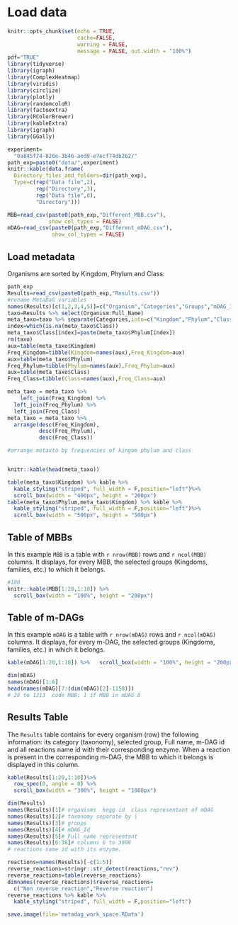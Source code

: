 # Load data

```r
knitr::opts_chunk$set(echo = TRUE,
                      cache=FALSE,
                      warning = FALSE,
                      message = FALSE, out.width = "100%")
pdf="TRUE"
library(tidyverse)
library(igraph)
library(ComplexHeatmap)
library(viridis)
library(circlize)
library(plotly)
library(randomcoloR)
library(factoextra)
library(RColorBrewer)
library(kableExtra)
library(igraph)
library(GGally)
```

```r
experiment=
  "0a845f74-826e-3b46-aed9-e7ecf74db262/"
path_exp=paste0("data/",experiment)
knitr::kable(data.frame(
  Directory_files_and_folders=dir(path_exp),
  Type=c(rep("Data file",2),
         rep("Directory",3),
         rep("Data file",8),
         "Directory")))
```

```r
MBB=read_csv(paste0(path_exp,"Different_MBB.csv"),
             show_col_types = FALSE)
mDAG=read_csv(paste0(path_exp,"Different_mDAG.csv"),
              show_col_types = FALSE)
```

## Load metadata

Organisms are sorted by Kingdom, Phylum and Class:

```r
path_exp
Results=read_csv(paste0(path_exp,"Results.csv"))
#rename MetaDaG variables
names(Results)[c(1,2,3,4,5)]=c("Organism","Categories","Groups","mDAG_Id","Full_Name")
taxo=Results %>% select(Organism:Full_Name)
meta_taxo=taxo %>% separate(Categories,into=c("Kingdom","Phylum","Class"))
index=which(is.na(meta_taxo$Class))
meta_taxo$Class[index]=paste(meta_taxo$Phylum[index])
rm(taxo)
aux=table(meta_taxo$Kingdom)
Freq_Kingdom=tibble(Kingdom=names(aux),Freq_Kingdom=aux)
aux=table(meta_taxo$Phylum)
Freq_Phylum=tibble(Phylum=names(aux),Freq_Phylum=aux)
aux=table(meta_taxo$Class)
Freq_Class=tibble(Class=names(aux),Freq_Class=aux)

meta_taxo = meta_taxo %>%
    left_join(Freq_Kingdom) %>% 
  left_join(Freq_Phylum) %>%
  left_join(Freq_Class)
meta_taxo = meta_taxo %>% 
  arrange(desc(Freq_Kingdom),
          desc(Freq_Phylum),
          desc(Freq_Class))

#arrange metaxto by frequencies of kingom phylum and class


knitr::kable(head(meta_taxo))
```

```r
table(meta_taxo$Kingdom) %>% kable %>%
  kable_styling("striped", full_width = F,position="left")%>% 
  scroll_box(width = "400px", height = "200px")
table(meta_taxo$Phylum,meta_taxo$Kingdom) %>% kable %>%
  kable_styling("striped", full_width = F,position="left")%>% 
  scroll_box(width = "500px", height = "500px")
```

## Table of MBBs

In this example `MBB` is a table with `r nrow(MBB)` rows and `r ncol(MBB)` columns. It displays, for every MBB, the selected groups (Kingdoms, families, etc.) to which it belongs.

```r
#100
knitr::kable(MBB[1:20,1:10]) %>%   
  scroll_box(width = "100%", height = "200px")
```

## Table of m-DAGs

In this example `mDAG` is a table with `r nrow(mDAG)` rows and `r ncol(mDAG)` columns. It displays, for every m-DAG, the selected groups (Kingdoms, families, etc.) in which it belongs.

```r
kable(mDAG[1:20,1:10]) %>%   scroll_box(width = "100%", height = "200px")
```

```r
dim(mDAG)
names(mDAG)[1:6]
head(names(mDAG)[7:(dim(mDAG)[2]-1150)])
# 28 to 1213  code MBB: 1 if MBB in mDAG 0
```

## Results Table

The `Results` table contains for every organism (row) the following information: its category (taxonomy), selected group, Full name, m-DAG id and all reactions name id with their corresponding enzyme. When a reaction is present in the corresponding m-DAG, the MBB to which it belongs is displayed in this column.

```r
kable(Results[1:20,1:10])%>%
  row_spec(0, angle = 0) %>%   
  scroll_box(width = "300%", height = "1000px")
```

```r
dim(Results)
names(Results)[1]# organisms  kegg id  class representant of mDAG
names(Results)[2]# taxonomy separate by |
names(Results)[3]# groups 
names(Results)[4]# mDAG_Id 
names(Results)[5]# Full name representant
names(Results)[6:36]# columns 6 to 3998 
# reactions name id with its enzyme.
```

```r
reactions=names(Results)[-c(1:5)]
reverse_reactions=stringr::str_detect(reactions,"rev")
reverse_reactions=table(reverse_reactions)
dimnames(reverse_reactions)$reverse_reactions=
  c("Non reverse reaction","Reverse reaction")
reverse_reactions %>% kable %>%
  kable_styling("striped", full_width = F,position="left")
```

```r
save.image(file='metadag_work_space.RData')
```
